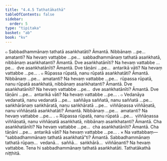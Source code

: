 ```yaml
---
title: "4.4.5 Tathatākathā"
tableOfContents: false
sidebar:
  order: 5
type: "tipitaka"
basket: "ab"
book: "kv"
---
```



<DynamicBreadcrumb />

<Division number="841" book="kv">

<Paragraph number="2610" book="kv">
๐ Sabbadhammānaṃ tathatā asaṅkhatāti? Āmantā. Nibbānaṃ …pe…  amatanti? Na hevaṃ vattabbe …pe…  sabbadhammānaṃ tathatā asaṅkhatā, nibbānaṃ asaṅkhatanti? Āmantā. Dve asaṅkhatānīti? Na hevaṃ vattabbe …pe…  dve asaṅkhatānīti? Āmantā. Dve tāṇāni …pe…  antarikā vāti? Na hevaṃ vattabbe …pe… .
</Paragraph>

</Division>
<Division number="842" book="kv">

<Paragraph number="2611" book="kv">
๐ Rūpassa rūpatā, nanu rūpatā asaṅkhatāti? Āmantā. Nibbānaṃ …pe…  amatanti? Na hevaṃ vattabbe …pe…  rūpassa rūpatā, nanu rūpatā asaṅkhatā, nibbānaṃ asaṅkhatanti? Āmantā. Dve asaṅkhatānīti? Na hevaṃ vattabbe …pe…  dve asaṅkhatānīti? Āmantā. Dve tāṇāni …pe…  antarikā vāti? Na hevaṃ vattabbe …pe… .
</Paragraph>

<Paragraph number="2612" book="kv">
๐ Vedanāya vedanatā, nanu vedanatā …pe…  saññāya saññatā, nanu saññatā …pe…  saṅkhārānaṃ saṅkhāratā, nanu saṅkhāratā …pe…  viññāṇassa viññāṇatā, nanu viññāṇatā asaṅkhatāti? Āmantā. Nibbānaṃ …pe…  amatanti? Na hevaṃ vattabbe …pe… .
</Paragraph>

<Paragraph number="2613" book="kv">
๐ Rūpassa rūpatā, nanu rūpatā …pe…  viññāṇassa viññāṇatā, nanu viññāṇatā asaṅkhatā, nibbānaṃ asaṅkhatanti? Āmantā. Cha asaṅkhatānīti? Na hevaṃ vattabbe …pe…  cha asaṅkhatānīti? Āmantā. Cha tāṇāni …pe…  antarikā vāti? Na hevaṃ vattabbe …pe… .
</Paragraph>

</Division>
<Division number="843" book="kv">

<Paragraph number="2614" book="kv">
× Na vattabbaṃ—  “sabbadhammānaṃ tathatā asaṅkhatā”ti? Āmantā. Sabbadhammānaṃ tathatā rūpaṃ…  vedanā…  saññā…  saṅkhārā…  viññāṇanti? Na hevaṃ vattabbe. Tena hi sabbadhammānaṃ tathatā asaṅkhatāti.

</Paragraph>
</Division>

<Paragraph number="2615" type="center" book="kv">
Tathatākathā niṭṭhitā.
</Paragraph>